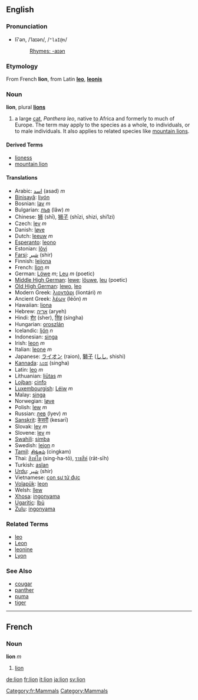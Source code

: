 ==English==

===Pronunciation===
*lī'ən, /ˈlaɪən/, /<tt>"laI@n</tt>/
*:[[Rhymes:English:-aɪən|Rhymes: -aɪən]]

===Etymology===
From French '''lion''', from Latin '''[[leo]]''', '''[[leonis]]'''

=== Noun ===
{{wikipedia}}
'''lion''', plural '''[[lions]]'''

# a large [[cat]], ''Panthera leo'', native to Africa and formerly to much of Europe.  The term may apply to the species as a whole, to individuals, or to male individuals.  It also applies to related species like [[mountain lion]]s.

==== Derived Terms ====
*[[lioness]]
*[[mountain lion]]

==== Translations ====
*Arabic: [[اسد]] (asad) ''m''
*[[Binisayâ]]: [[liyón]]
*Bosnian: [[lav]] ''m''
*Bulgarian: [[лъв]] (lâw) ''m''
*Chinese: [[狮]] (shī), [[狮子]] (shīzi, shizi, shi1zi)
*Czech: [[lev]] ''m''
*Danish: [[løve]]
*Dutch: [[leeuw]] ''m''
*[[Esperanto]]: [[leono]]
*Estonian: [[lõvi]]
*[[Farsi]]: [[شير]] (shir)
*Finnish: [[leijona]]
*French: [[lion#French|lion]] ''m''
*German: [[Löwe]] ''m''; [[Leu]] ''m'' (poetic)
*[[Middle High German]]: [[lewe]]; [[löuwe]], [[leu]] (poetic)
*[[Old High German]]: [[lewo]], [[leo]]
*Modern Greek: [[λιοντάρι]] (liontári) ''m''
*Ancient Greek: [[λέων]] (léōn) ''m''
*Hawaiian: [[liona]]
*Hebrew: [[אריה]] (aryeh)
*Hindi: [[शेर]] (sher), [[सिंह]] (singha)
*Hungarian: [[oroszlán]]
*Icelandic: [[ljón]] ''n''
*Indonesian: [[singa]]
*Irish: [[leon]] ''m''
*Italian: [[leone]] ''m''
*Japanese: [[ライオン]] (raion), [[獅子]] ([[しし]], shishi)
*[[Kannada]]: [[ಸಿಂಹ]] (singha)
*Latin: [[leo]] ''m''
*Lithuanian: [[liūtas]] ''m''
*[[Lojban]]: [[cinfo]]
*[[Luxembourgish]]: [[Léiw]] ''m''
*Malay: [[singa]]
*Norwegian: [[løve]]
*Polish: [[lew]] ''m''
*Russian: [[лев]] (lyev) ''m''
*[[Sanskrit]]: [[केसरी]] (kesarī)
*Slovak: [[lev#Slovak|lev]] ''m''
*Slovene: [[lev]] ''m''
*[[Swahili]]: [[simba]]
*Swedish: [[lejon]] ''n''
*[[Tamil]]: [[சிங்கம்]] (cingkam)
*Thai: [[สิงหํโต]] (sing-ha-tō), [[ราชสีห์]] (rāt-sīh)
*Turkish: [[aslan]]
*[[Urdu]]: [[شير]] (shir)
*Vietnamese: [[con sư tử đực]]
*[[Volapük]]: [[leon]]
*Welsh: [[llew]]
*[[Xhosa]]: [[ingonyama]]
*[[Ugaritic]]: [[lbủ]]
*[[Zulu]]: [[ingonyama]]

===Related Terms===
*[[leo]]
*[[Leon]]
*[[leonine]]
*[[Lyon]]

===See Also===
*[[cougar]]
*[[panther]]
*[[puma]]
*[[tiger]]

----

==French==
[[Category:fr:Mammals]]
===Noun===
'''lion''' ''m''

#[[lion#English|lion]]

[[Category:Mammals]]
[[de:lion]]
[[fr:lion]]
[[it:lion]]
[[ja:lion]]
[[sv:lion]]